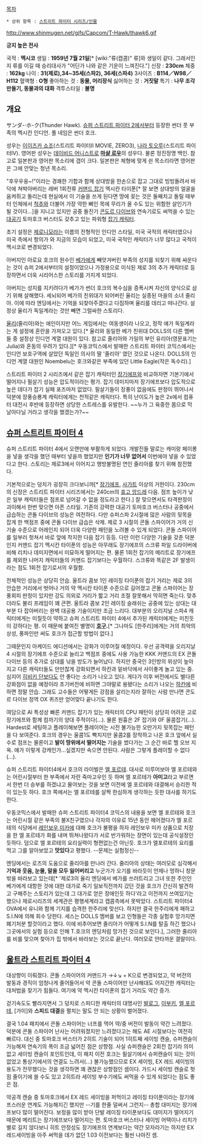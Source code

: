 [[목차]]

 * 상위 항목 : [[스트리트 파이터 시리즈/인물]]

http://www.shinmugen.net/gifs/Capcom/T-Hawk/thawk6.gif

'''긍지 높은 전사'''

국적 : '''멕시코'''
생일 : '''1959년 7월 21일'''[* [wiki:"류(캡콤)" 류]와 생일이 같다. 그래서인지 류를 이길 때 승리대사가 "어딘가 나와 같은 기운이 느껴진다."]
신장 : '''230cm'''
체중 : '''162kg'''
나이 : '''31(제로),34~35세(스파2), 36세(스파4)'''
3사이즈 : '''B114／W98／H112'''
혈액형 : '''O형'''
좋아하는 것 : '''동물, 머리장식'''
싫어하는 것 : '''거짓말'''
특기 : '''나무 조각 만들기, 동물과의 대화'''
격투스타일 : '''불명'''

== 개요 ==
サンダ-·ホ-ク(Thunder Hawk). [[슈퍼 스트리트 파이터 2]]에서부터 등장한 썬더 풋 부족의 멕시칸 인디언. 풀 네임은 썬더 호크.

성우는 [[이이즈카 쇼조]](스트리트 파이터II MOVIE, ZERO3), [[나라 토오루]](스트리트 파이터IV). 영어판 성우는 [[데이비드 빈센트|데이비드 어니스트]]로 '''[[마샬 로우]]'''의 성우다. 물론 정진정명 백인. 참고로 일본판과 영어판 목소리에 갭이 크다. 일본판은 체형에 맞게 쉰 목소리라면 영어판은 그에 안맞는 청년 목소리.

"후우우웅~!"이라는 경쾌한 기합과 함께 상대방을 한손으로 잡고 그대로 빙빙돌려서 바닥에 쳐박아버리는 레버 1회전류 [[커맨드 잡기]] 멕시칸 타이푼[* 잘 보면 상대방의 얼굴을 움켜쥐고 돌리는데 현실에서 이 기술을 쓰게 된다면 땅에 꽂는 것은 둘째치고 돌릴 때부터 인체에서 [[척추]]와 더불어 가장 약한 뼈인 목에 무리가 올 수도 있는 위함한 살인기가 될 것이다...]을 지니고 있지만 공중 돌진기 [[콘도르 다이브]]와 연속기로도 써먹을 수 있는 [[대공기]] 토마호크 버스터도 갖추고 있는 파워형 [[잡기 캐릭터]].

초기 설정은 [[제로니모]]라는 이름의 전형적인 인디언 스타일, 미국 국적의 캐릭터였으나 미국 측에서 항의가 와 지금의 모습이 되었고, 미국 국적인 캐릭터가 너무 많다고 국적이 멕시코로 변경되었다.

아버지인 아로요 호크의 원수인 [[베가(캡콤)|베가]]에게 빼앗겨버린 부족의 성지를 되찾기 위해 싸운다는 것이 슈퍼 2에서부터의 설정이었으나 가정용으로 이식된 제로 3의 추가 캐릭터로 등장하면서 더욱 시리어스한 스토리를 가지게 되었다.

아버지는 성지를 지키려다가 베가가 썬더 호크의 복수심을 증폭시켜 자신의 양식으로 삼기 위해 살해했다. 세뇌되어 베가의 친위대가 되어버린 율리는 실종된 마을의 소녀 줄리아. 이에 따라 엔딩에서는 기억을 되찾아주겠다고 다짐하며 율리를 데리고 떠나간다. 설정상 율리가 독일계라는 것만 빼면 그럴싸한 스토리다.

[[율리]](줄리아)와는 애인이지만 어느 게임에서는 여동생이라 나오고, 정작 얘가 독일계라는 게 설정에 혼란을 가져오고 있다.[* 율리와 동일한 베가 친위대 DOLLS의 다른 멤버들 중 설정상 인디언 계열 대원이 있다. 참고로 줄리아와 가일의 부인 유리아(영문표기는 Julia)와 혼동의 우려가 있다.][* 우동코믹스에서 발매한 스트리트 파이터 코믹스에서는 인디언 보호구역에 살았던 독일인 의사의 딸 '줄리아' 였던 것으로 나온다. DOLLS의 인디언 계열 대원인 Noembelu는 호크와같은 부족에 있던 Little Eagle(작은 독수리).]

스트리트 파이터 2 시리즈에서 같은 잡기 캐릭터인 [[장기에프]]와 비교하자면 기본기에서 떨어지나 필살기 성능은 압도적이라는 평가. 잡기 데미지마저 장기에프보다 압도적으로 높은 데다가 잡기 실패 포즈마저 없었다. 필살기들이 장풍이 없음에도 판정이 뛰어나서 덕분에 장풍승룡계 캐릭터에게는 천적같은 캐릭터다. 특히 난이도가 높은 2x에서 컴퓨터 대전시 후반에 등장하면 상당한 스트레스를 유발한다. ~~누가 그 육중한 몸으로 막 날아다닐 거라고 생각을 했겠는가?~~

== [[슈퍼 스트리트 파이터 4]] ==
슈퍼 스트리트 파이터 4에서 오랜만에 부활하게 되었다. 개발진들 말로는 캐미랑 페이롱을 넣을 생각을 했던 때부터 넣을까 했었지만 '''인기가 너무 없어서''' 이번에야 넣을 수 있었다고 한다. 스토리는 제로3에서 이어지고 행방불명된 연인 줄리아를 찾기 위해 참전했다.

기본적으로는 덩치가 굉장히 크다보니까[* [[장기에프]], [[사가트]] 이상의 거한이다. 230cm의 신장은 스트리트 파이터 시리즈에서는 240cm의 [[휴고 앙드레]] 다음. 점프 높이가 낮은 일부 캐릭터들은 점프로 넘어갈 수 없을 정도라고 한다.] 잘 맞으면서도 타격판정이 괴이해서 한번 맞으면 아픈 스타일. 기존의 강력한 대공기 토마호크 버스터나 공중에서 급습하는 콘돌 다이브의 성능은 여전하다. 다만 슈퍼스파 2시절에 많은 사람의 뒷목을 잡게 한 백점프 중에 콘돌 다이브 급습은 삭제. 제로 3 시절의 콘돌 스파이어가 거의 신기술 수준으로 어레인지 되어 더욱 다양한 패턴을 노려볼 수 있게 되었다. 콘돌 스파이어를 일부러 헛쳐서 바로 앞에 착지한 다음 잡기 등등. 다만 이런 다양한 기술을 갖춘 덕분인지 커맨드 잡기 멕시칸 타이푼의 성능은 아무래도 장기에프의 스크류 파일 드라이버에 비해 리치나 데미지면에서 미묘하게 떨어지는 편. 물론 1회전 잡기의 메리트로 장기에프를 제외한 나머지 캐릭터들의 커맨드 잡기보다는 우월하다. 스크류와 똑같은 2F 발생이라는 점도 1회전 잡기로서의 우월함.

전체적인 성능은 상당히 안습. 울트라 콤보 1인 레이징 타이푼의 잡기 거리는 제로 3의 안습한 거리에서 벗어나 거의 약 멕시칸 타이푼 수준으로 길어졌고 콘돌 스파이어는 장풍회피 판정이 있지만 강도 의외로 거리가 짧고 거리 조절 잘못해서 막히면 죽는다. 맞추더라도 불리 프레임이 꽤 큰편. 울트라 콤보 2인 레이징 슬래쉬는 공중에 있는 상대는 대부분 다 잡아버리는 완벽 대공용 기술이지만 조금 느리다. 대부분의 오리지널 스파4 캐릭터에게는 미칠듯이 약하고 슈퍼 스트리트 파이터 4에서 추가된 캐릭터에게는 미친듯이 강하다는 평. 이 때문에 붙여진 별명이 '''[[호구]].'''[* 그나마도 [한주리]에게는 거의 최악의 상성, 풍파인만 써도 호크가 접근할 방법이 없다.]

그때문인지 아케이드 에디션에서는 강화가 이루어질 예정이다. 우선 공격력을 오리지날 4 시절의 장기에프 수준으로 늘리고 백점프 중에도 사용 가능한 KKK 커맨드의 EX 콘돌 다이브 등의 추가로 상대를 낚을 방도가 늘어났다. 하지만 중국인 3인방의 위상이 높아지고 다른 캐릭터들도 만만찮게 강화되면서 하칸과 밑바닥에서 사이좋게 놀고 있는 중. 심지어 [[히비키 단]]보다도 안 좋다는 소리가 나오고 있다. 게다가 이후 버전에서도 별다른 강화점이 없을 예정이라 초기버전에 비하면 그야말로 용됐다는 소리가 나오는 [[하칸]]에 비하면 정말 안습. 그래도 고수들은 어떻게든 강점을 살리는지라 잘하는 사람 만나면 콘도르 다이브 정역 OX 퀴즈만 얻어맞다 끝나기도 한다.

여담으로 AI 특성상 빠른 커맨드 잡기가 있는 캐릭터의 CPU 패턴이 상당히 어려운 고로 장기에프와 함께 컴까기의 양대 주적이다(...). 물론 원흉은 2F 잡기와 0F 울콤잡기(...). Hardest로 세팅하고 플레이해보면 플레이어는 시전 불가능한 오만가지 뒷목잡는 패턴을 다 보여준다. 호크의 경우는 울콤1도 빡치지만 울콤2를 장착하고 나온 호크 앞에서 실수로 점프는 물론이고 '''발이 땅위에서 떨어지는''' 기술을 썼다가는 그 순간 바로 헬 오브 지옥. 얘가 이렇게 강캐인가...싶겠지만 속으면 안된다. 사람은 그렇게 플레이할 수 없다(...).

슈퍼 스트리트 파이터4에서 호크의 라이벌은 [[엘 포르테]]. 대사로 미루어보아 엘 포르테와는 어린시절부터 한 부족에서 자란 죽마고우인 듯 하며 엘 포르테가 '''아미고'''라고 부르면서 한번 더 승부를 하겠냐고 물어보는 것을 보면 이전에 엘 포르테와 대결해서 승리한 적이 있는듯 하다. 호크 쪽에서는 엘 포르테를 살짝 한심하게 생각하는 듯한 대사를 하기도 한다.

우동코믹스에서 발매한 슈퍼 스트리트 파이터4 코믹스의 내용을 보면 엘 포르테와 호크는 어린시절 같은 부족의 불X친구였으나 각자의 이유로 15년 동안 헤어졌다가 엘 포르테의 식당에서 [[레인보우 미카]]에 대해 호크가 불평을 하자 레인보우 미카 상품으로 치장을 한 엘 포르테가 화를 내며 뛰쳐나왔다가 서로 반가워하는 장면이 있는데 공식설정인 듯하다. 덤으로 엘 포르테의 요리실력이 형편없는건 아닌듯. 호크가 엘포르테의 요리를 먹고 그를 알아보았고 '''맛있다'''고 평했다. --문제는 실험정신--

{{{#!HTML
<object width="640" height="360"><param name="movie" value="http://www.youtube.com/v/57ZpAuNWTDg&hl=ko_KR&feature=player_embedded&version=3"></param><param name="allowFullScreen" value="true"></param><param name="allowScriptAccess" value="always"></param><embed src="http://www.youtube.com/v/57ZpAuNWTDg&hl=ko_KR&feature=player_embedded&version=3" type="application/x-shockwave-flash" allowfullscreen="true" allowScriptAccess="always" width="640" height="360"></embed></object>}}}

엔딩에서는 로즈의 도움으로 줄리아를 만나러 간다. 줄리아의 상태는 여러모로 심각해서 '''기억과 웃음, 눈물, 말을 모두 잃어버리고''' 누군가가 오기를 바라듯이 언제나 멍하니 창문 밖을 바라보고 있는데[* '제로3의 율리 엔딩에서 베가를 쓰러트리고 그녀 또한 주인인 베가에게 대항한 것에 대한 대가로 죽기 일보직전까지 갔던 것을 호크가 간신히 발견하고 구해주는 스토리가 있는데 그 대가로 얻은 장애인듯 하다'라고 이전까지 쓰여있기는 했으나 제로시리즈의 세계관은 평행세계라고 캡콤측에서 못박았다. 스트리트 파이터4 OVA에서 유니와 함께 기지를 습격한 한주리에 맞선다. 하지만 결국 한주리에게 패하고 S.I.N에 의해 회수 당한다. 세스는 DOLLS 멤버를 보고 인형들은 각종 실험후 망가지면 폐기처분 할것이라고 했다. 이에 비추어보면 줄리아가 어떻게 S.I.N를 탈출 하긴 했으나 그곳에서의 실험 등으로 인해 T.호크의 엔딩처럼 망가진 것으로 보인다.], 그러한 줄리아를 비를 맞으며 찾아가 집 밖에서 바라보는 것으로 끝난다. 여러모로 안타까운 결말이다.
== [[울트라 스트리트 파이터 4]] ==
대상향이 이뤄졌다. 콘돌 스파이어의 커맨드가 →↓↘ + K으로 변경되었고, 약 버전의 발동과 경직이 엄청나게 줄어들어서 약 콘돌 스파이어만 난사해대도 어지간한 캐릭터는 대처법을 찾기가 힘들다. 여기에 약 멕시칸 타이푼의 잡기 거리도 약간 증가.

걷기속도도 빨라지면서 그 덩치로 스피디한 캐릭터의 대명사인 [[발로그]], [[이부키]], [[엘 포르테]], [가이]와 '''스피드 대결'''을 펼치는 말도 안 되는 상황이 벌어졌다.

결국 1.04 패치에서 콘돌 스파이어는 너프를 먹어 약/중 버전이 발동이 약간 느려졌다. 덕분에 콘돌 스파이어 난사는 어려워졌지만 느려졌다고는 해도 AE 시절보다는 여전히 빠르다. 대신 중 토마호크 버스터가 2히트 기술이 되어 1히트째 세이빙 캔슬, 슈퍼캔슬이 가능해져 연속기의 폭이 조금 넓어진 점은 상향점. 사실 슈퍼캔슬은 2회전 잡기라 의미없고 세이빙 캔슬이 포인트인데, 이 패치 이전 호크는 필살기에서 슈퍼캔슬이 되는 것이 없었고 통상기에서의 연결도 느려서(...) 불가능했으므로 EX 세이빙, EX 레드 세이빙의 용도가 전무했다는 것을 생각하면 꽤 괜찮은 상향점인 셈이다. 가드시 세이빙 캔슬로 헛점 줄이기에 쓸 수도 있고 2히트라 세이빙 부수기에도 써먹을 수 있게 되었다는 점도 좋은 점. 

약공격 캔슬 중 토마호크에서 EX 레드 세이빙을 퍼먹이고 레이징 타이푼이라는 장기에프스러운 연계도 가능해지긴 했지만 --기를 한줄 덜써서 그런지-- 총합 대미지는 장기에프보다 많이 떨어진다. 보정을 많이 받아 단발 레이징 타이푼보다도 대미지가 떨어지기 때문에 메리트는 장기에프보다 떨어지는 편. 토마호크 버스터나 세이빙 어택이나 리치가 별로 길지 않다보니 히트 안정성도 장기에프의 연계보다는 약간 모자라기는 하지만 EX 레드세이빙을 아주 써먹을 데가 없던 1.03 이전보다는 훨씬 나아진 셈.
